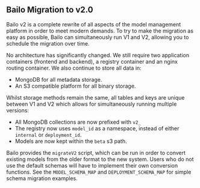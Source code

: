 
## Bailo Migration to v2.0

Bailo v2 is a complete rewrite of all aspects of the model management platform in order to meet modern demands. To try
to make the migration as easy as possible, Bailo can simultaneously run V1 and V2, allowing you to schedule the
migration over time.

No architecture has significantly changed. We still require two application containers (frontend and backend), a
registry container and an nginx routing container. We also continue to store all data in:

- MongoDB for all metadata storage.
- An S3 compatible platform for all binary storage.

Whilst storage methods remain the same, all tables and keys are unique between V1 and V2 which allows for simultaneously
running multiple versions:

- All MongoDB collections are now prefixed with `v2_`
- The registry now uses `model_id` as a namespace, instead of either `internal` or `deployment_id`.
- Models are now kept within the `beta` s3 path.

Bailo provides the `migrateV2` script, which can be run in order to convert existing models from the older format to the
new system. Users who do not use the default schemas will have to implement their own conversion functions. See the
`MODEL_SCHEMA_MAP` and `DEPLOYMENT_SCHEMA_MAP` for simple schema migration examples.

